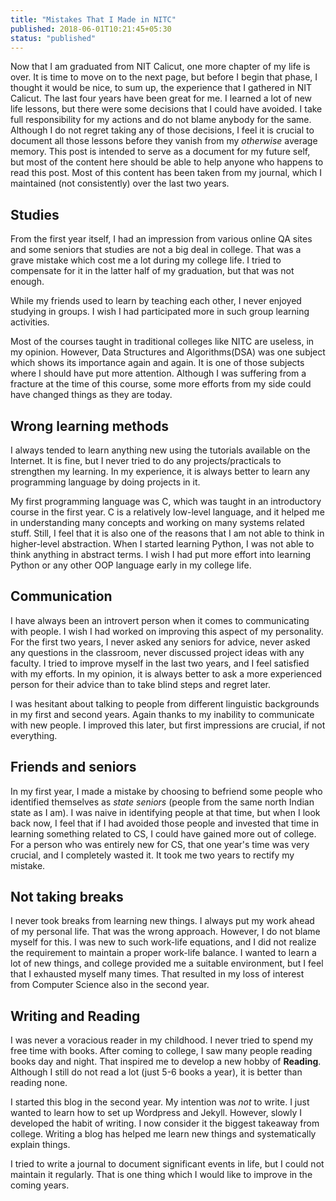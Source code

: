 ```yaml
---
title: "Mistakes That I Made in NITC"
published: 2018-06-01T10:21:45+05:30
status: "published"
---
```


Now that I am graduated from NIT Calicut, one more chapter of my life is over. It is time to move on to the next page, but before I begin that phase, I thought it would be nice, to sum up, the experience that I gathered in NIT Calicut. The last four years have been great for me. I learned a lot of new life lessons, but there were some decisions that I could have avoided. I take full responsibility for my actions and do not blame anybody for the same. Although I do not regret taking any of those decisions, I feel it is crucial to document all those lessons before they vanish from my *otherwise* average memory. This post is intended to serve as a document for my future self, but most of the content here should be able to help anyone who happens to read this post. Most of this content has been taken from my journal, which I maintained (not consistently) over the last two years.

## Studies
From the first year itself, I had an impression from various online QA sites and some seniors that studies are not a big deal in college. That was a grave mistake which cost me a lot during my college life. I tried to compensate for it in the latter half of my graduation, but that was not enough. 

While my friends used to learn by teaching each other, I never enjoyed studying in groups. I wish I had participated more in such group learning activities. 

Most of the courses taught in traditional colleges like NITC are useless, in my opinion. However, Data Structures and Algorithms(DSA) was one subject which shows its importance again and again. It is one of those subjects where I should have put more attention. Although I was suffering from a fracture at the time of this course, some more efforts from my side could have changed things as they are today.


## Wrong learning methods

I always tended to learn anything new using the tutorials available on the Internet. It is fine, but I never tried to do any projects/practicals to strengthen my learning. In my experience, it is always better to learn any programming language by doing projects in it. 

My first programming language was C, which was taught in an introductory course in the first year. C is a relatively low-level language, and it helped me in understanding many concepts and working on many systems related stuff. Still, I feel that it is also one of the reasons that I am not able to think in higher-level abstraction. When I started learning Python, I was not able to think anything in abstract terms. I wish I had put more effort into learning Python or any other OOP language early in my college life.

## Communication

I have always been an introvert person when it comes to communicating with people. I wish I had worked on improving this aspect of my personality. For the first two years, I never asked any seniors for advice, never asked any questions in the classroom, never discussed project ideas with any faculty. I tried to improve myself in the last two years, and I feel satisfied with my efforts. In my opinion, it is always better to ask a more experienced person for their advice than to take blind steps and regret later.

I was hesitant about talking to people from different linguistic backgrounds in my first and second years. Again thanks to my inability to communicate with new people. I improved this later, but first impressions are crucial, if not everything.

## Friends and seniors

In my first year, I made a mistake by choosing to befriend some people who identified themselves as *state seniors* (people from the same north Indian state as I am). I was naive in identifying people at that time, but when I look back now, I feel that if I had avoided those people and invested that time in learning something related to CS, I could have gained more out of college. For a person who was entirely new for CS, that one year's time was very crucial, and I completely wasted it. It took me two years to rectify my mistake.

## Not taking breaks

I never took breaks from learning new things. I always put my work ahead of my personal life. That was the wrong approach. However, I do not blame myself for this. I was new to such work-life equations, and I did not realize the requirement to maintain a proper work-life balance. I wanted to learn a lot of new things, and college provided me a suitable environment, but I feel that I exhausted myself many times. That resulted in my loss of interest from Computer Science also in the second year.

## Writing and Reading

I was never a voracious reader in my childhood. I never tried to spend my free time with books. After coming to college, I saw many people reading books day and night. That inspired me to develop a new hobby of **Reading**. Although I still do not read a lot (just 5-6 books a year), it is better than reading none.

I started this blog in the second year. My intention was *not* to write. I just wanted to learn how to set up Wordpress and Jekyll. However, slowly I developed the habit of writing. I now consider it the biggest takeaway from college. Writing a blog has helped me learn new things and systematically explain things.

I tried to write a journal to document significant events in life, but I could not maintain it regularly. That is one thing which I would like to improve in the coming years.
